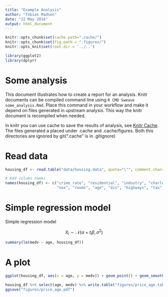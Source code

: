 ```yaml
---
title: "Example Analysis"
author: "Tobias Madsen"
date: "22 May 2016"
output: html_document
---
```


<!--
%\VignetteEngine{knitr::knitr}
-->

```r
knitr::opts_chunk$set(cache.path=".cache/")
knitr::opts_chunk$set(fig.path = ".figures/")
knitr::opts_knit$set(root.dir = '../..')
```

```r
library(ggplot2)
library(dplyr)
```

# Some analysis
This document illustrates how to create a report for an analysis. Knitr documents can be compiled command line using `R CMD Sweave some_analysis.Rmd`. Place this command in your workflow and make it depend on files generated in upstream analysis. This way the knitr document is recompiled when needed.

In knitr you can use cache to save the results of analysis, see [Knitr Cache]([ABC](http://yihui.name/knitr/demo/cache/)). The files generated a placed under .cache and .cache/figures. Both this directories are ignored by git(".cache" is in .gitignore)

# Read data

```r
housing_df <- read.table("data/housing.data", quote="\"", comment.char="")

# Add column names
names(housing_df) <- c("crime_rate", "residential", "industry", "charles", 
                       "nox", "rooms", "age", "dis", "highways", "tax", "ptratio", "blacks", "lstat", "medv")
```

# Simple regression model

Simple regression model

$$
X_i \sim \mathcal{N}\left(\alpha + t_i\beta, \sigma^2\right)
$$

```r
summary(lm(medv ~ age, housing_df))
```

# A plot
```r
ggplot(housing_df, aes(x = age, y = medv)) + geom_point() + geom_smooth(method=lm)

housing_df %>% select(age, medv) %>% write.table("figures/price_age.tab", row.names = F, sep = '\t')
ggsave("figures/price_age.pdf")
```

